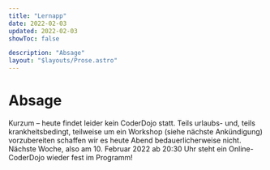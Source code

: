 ```yaml
---
title: "Lernapp"
date: 2022-02-03
updated: 2022-02-03
showToc: false

description: "Absage"
layout: "$layouts/Prose.astro"
---
```




# Absage

Kurzum – heute findet leider kein CoderDojo statt. Teils urlaubs- und, teils krankheitsbedingt, teilweise um ein Workshop
(siehe nächste Ankündigung) vorzubereiten schaffen wir es heute Abend bedauerlicherweise nicht. Nächste Woche, also am 10. Februar
2022 ab 20:30 Uhr steht ein Online-CoderDojo wieder fest im Programm!
